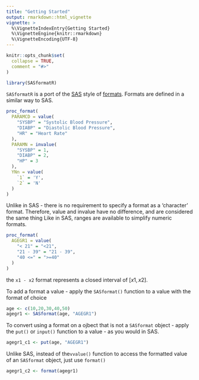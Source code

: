 ```yaml
---
title: "Getting Started"
output: rmarkdown::html_vignette
vignette: >
  %\VignetteIndexEntry{Getting Started}
  %\VignetteEngine{knitr::rmarkdown}
  %\VignetteEncoding{UTF-8}
---
```


```r
knitr::opts_chunk$set(
  collapse = TRUE,
  comment = "#>"
)
```

```r
library(SASformatR)
```

`SASformatR` is a port of the [SAS]() style of [formats](). 
Formats are defined in a similar way to SAS.

```r
proc_format(
  PARAMCD = value(
    "SYSBP" = "Systolic Blood Pressure",
    "DIABP" = "Diastolic Blood Pressure",
    "HR" = "Heart Rate"
  ),
  PARAMN = invalue(
    "SYSBP" = 1,
    "DIABP" = 2,
    "HP" = 3
  ),
  YNn = value(
    `1` = 'Y',
    `2` = 'N'
  )
)
```

Unlike in SAS - there is no requirement to specify a format as a 'character' format.
Therefore, value and invalue have no difference, and are considered the same thing
Like in SAS, ranges are available to simplify numeric formats.

```r
proc_format(
  AGEGR1 = value(
    "< 21" = "<21",
    "21 - 39" = "21 - 39",
    "40 <=" = ">=40"
  )
)
```

the `x1 - x2` format represents a closed interval of $[x1,x2]$.

To add a format a value - apply the `SASformat()` function to a value with the format of choice
```r
age <- c(10,20,30,40,50)
agegr1 <- SASformat(age, "AGEGR1")
```

To convert using a format on a ojbect that is not a `SASformat` object - apply the `put()` or `input()` function to a value - as you would in SAS.

```r
agegr1_c1 <- put(age, "AGEGR1")
```

Unlike SAS, instead of the`vvalue()` function to access the formatted value of an `SASformat` object, just use `format()`

```r
agegr1_c2 <- format(agegr1)
```
